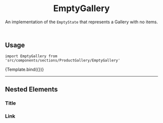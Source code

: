 


<Meta component={EmptyGallery} title="Organisms/EmptyState/EmptyGallery" />


<header>

# EmptyGallery

An implementation of the `EmptyState` that represents a Gallery with no items.

</header>

## Usage

`import EmptyGallery from 'src/components/sections/ProductGallery/EmptyGallery'`

<Canvas>
  <Story name="default">{Template.bind({})}</Story>
</Canvas>

---

## Nested Elements

### Title

<TokenTable>
  <TokenRow
    token="--fs-empty-state-title-margin-bottom"
    value="var(--fs-spacing-2)"
  />
  <TokenRow
    token="--fs-empty-state-title-color"
    value="var(--fs-color-disabled-text)"
    isColor
  />
  <TokenRow
    token="--fs-empty-state-title-size"
    value="var(--fs-text-size-lead)"
  />
</TokenTable>

### Link

<TokenTable>
  <TokenRow token="--fs-empty-state-link-min-width" value="11.875rem" />
</TokenTable>
